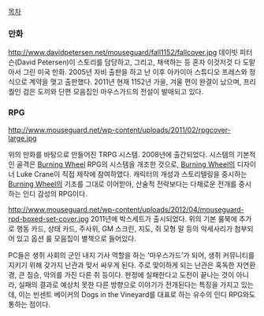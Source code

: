 [[목차]]

=== 만화 ===
http://www.davidpetersen.net/mouseguard/fall1152/fallcover.jpg
데이빗 피터슨(David Petersen)이 스토리를 담당하고, 그리고, 채색하는 등 혼자 이것저것 다 도맡아서 그린 미국 만화. 2005년 자비 출판을 하고 난 이후 아카이아 스튜디오 프레스와 정식으로 계약을 맺고 출판했다. 2011년 현재 1152년 가을, 겨울 편이 완결이 났으며, 프리퀄인 검은 도끼와 단편 모음집인 마우스가드의 전설이 발매되고 있다.

=== RPG ===
http://www.mouseguard.net/wp-content/uploads/2011/02/rpgcover-large.jpg

위의 만화를 바탕으로 만들어진 TRPG 시스템. 2008년에 출간되었다. 시스템의 기본적인 골격은 [[Burning Wheel]] RPG의 시스템을 개조한 것으로, [[Burning Wheel]]의 디자이너 Luke Crane이 직접 제작에 참여하였다. 캐릭터의 개성과 스토리텔링을 중시하는 [[Burning Wheel]]의 기조를 그대로 이어받아, 산술적 전략보다는 다채로운 전개를 중시하는 인디 감성의 RPG이다.

http://www.mouseguard.net/wp-content/uploads/2012/04/mouseguard-rpd-boxed-set-cover.jpg
2011년에 박스세트가 출시되었다. 위의 기본 룰북에 추가로 행동 카드, 상태 카드, 주사위, GM 스크린, 지도, 쥐 모형 말 등의 악세사리가 첨부되어 있고 옵션 룰 모음집이 별책으로 들어있다.

PC들은 생쥐 사회의 군인 내지 기사 역할을 하는 '마우스가드'가 되어, 생쥐 커뮤니티를 지키기 위해 갖가지 난관과 맞서 싸우게 된다. 주로 맞이하게 되는 난관은 혹독한 자연환경, 큰 짐승, 악의를 가진 다른 쥐 등이다. 판정에 실패한다고 도전이 끝나는 것이 아니라, 실패의 결과로 예상치 못한 다른 방향으로 이야기가 전개된다는 특징을 가지고 있는데, 이는 빈센트 베이커의 Dogs in the Vineyard를 대표로 하는 유수의 인디 RPG와도 통하는 점이다.
